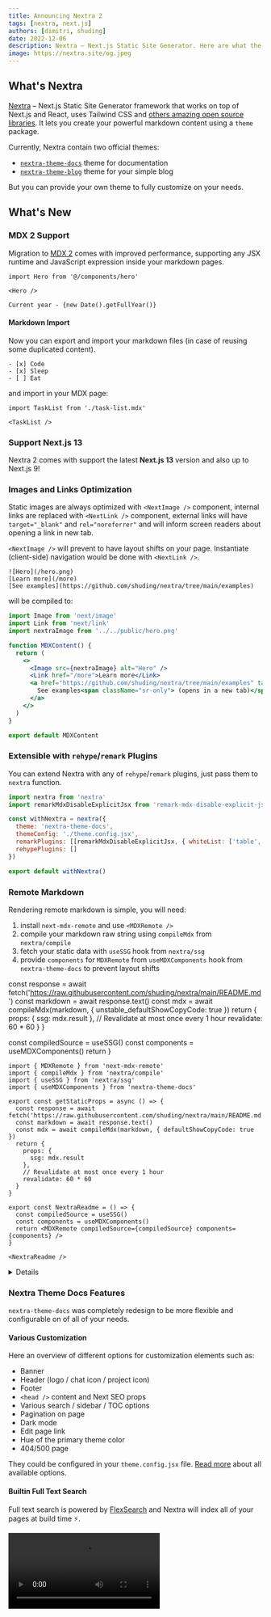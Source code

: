 ```yaml
---
title: Announcing Nextra 2
tags: [nextra, next.js]
authors: [dimitri, shuding]
date: 2022-12-06
description: Nextra – Next.js Static Site Generator. Here are what the new version includes.
image: https://nextra.site/og.jpeg
---
```



## What's Nextra

[Nextra](https://nextra.site) – Next.js Static Site Generator framework that works on top of Next.js
and React, uses Tailwind CSS and [others amazing open source libraries](https://nextra.site/about#credits).
It lets you create your powerful markdown content using a `theme` package.

Currently, Nextra contain two official themes:

- [`nextra-theme-docs`](https://nextra.site/docs/docs-theme/start) theme for documentation
- [`nextra-theme-blog`](https://nextra.site/docs/blog-theme/start) theme for your simple blog

But you can provide your own theme to fully customize on your needs.

## What's New

### MDX 2 Support

Migration to [MDX 2](https://mdxjs.com/blog/v2) comes with improved performance,
supporting any JSX runtime and JavaScript expression inside your markdown pages.

```mdx filename="Markdown"
import Hero from '@/components/hero'

<Hero />

Current year - {new Date().getFullYear()}
```

#### Markdown Import

Now you can export and import your markdown files (in case of reusing some duplicated content).

```mdx filename="task-list.mdx"
- [x] Code
- [x] Sleep
- [ ] Eat
```

and import in your MDX page:

```mdx filename="page.mdx"
import TaskList from './task-list.mdx'

<TaskList />
```

### Support Next.js 13

Nextra 2 comes with support the latest **Next.js 13** version and also up to Next.js 9!

### Images and Links Optimization

Static images are always optimized with `<NextImage />` component, internal links are replaced
with `<NextLink />` component, external links will have `target="_blank"` and `rel="noreferrer"`
and will inform screen readers about opening a link in new tab.

`<NextImage />` will prevent to have layout shifts on your page. Instantiate (client-side) navigation would be done with `<NextLink />`.

```text filename="Markdown"
![Hero](/hero.png)
[Learn more](/more)
[See examples](https://github.com/shuding/nextra/tree/main/examples)
```

will be compiled to:

```jsx
import Image from 'next/image'
import Link from 'next/link'
import nextraImage from '../../public/hero.png'

function MDXContent() {
  return (
    <>
      <Image src={nextraImage} alt="Hero" />
      <Link href="/more">Learn more</Link>
      <a href="https://github.com/shuding/nextra/tree/main/examples" target="_blank" rel="noreferrer">
        See examples<span className="sr-only"> (opens in a new tab)</span>
      </a>
    </>
  )
}

export default MDXContent
```

### Extensible with `rehype`/`remark` Plugins

You can extend Nextra with any of `rehype`/`remark` plugins, just pass them to `nextra` function.

```js filename="next.config.js" {7-8}
import nextra from 'nextra'
import remarkMdxDisableExplicitJsx from 'remark-mdx-disable-explicit-jsx'

const withNextra = nextra({
  theme: 'nextra-theme-docs',
  themeConfig: './theme.config.jsx',
  remarkPlugins: [[remarkMdxDisableExplicitJsx, { whiteList: ['table', 'thead', 'tbody', 'tr', 'th', 'td'] }]],
  rehypePlugins: []
})

export default withNextra()
```

### Remote Markdown

Rendering remote markdown is simple, you will need:

1. install `next-mdx-remote` and use `<MDXRemote />`
1. compile your markdown raw string using `compileMdx` from `nextra/compile`
1. fetch your static data with `useSSG` hook from `nextra/ssg`
1. provide `components` for `MDXRemote` from `useMDXComponents` hook from `nextra-theme-docs` to
   prevent layout shifts


  const response = await fetch('https://raw.githubusercontent.com/shuding/nextra/main/README.md')
  const markdown = await response.text()
  const mdx = await compileMdx(markdown, { unstable_defaultShowCopyCode: true })
  return {
    props: {
      ssg: mdx.result
    },
    // Revalidate at most once every 1 hour
    revalidate: 60 * 60
  }
}

  const compiledSource = useSSG()
  const components = useMDXComponents()
  return <MDXRemote compiledSource={compiledSource} components={components} />
}

```mdx filename="Remote Nextra Readme" showLineNumbers {1,9,20,22}
import { MDXRemote } from 'next-mdx-remote'
import { compileMdx } from 'nextra/compile'
import { useSSG } from 'nextra/ssg'
import { useMDXComponents } from 'nextra-theme-docs'

export const getStaticProps = async () => {
  const response = await fetch('https://raw.githubusercontent.com/shuding/nextra/main/README.md')
  const markdown = await response.text()
  const mdx = await compileMdx(markdown, { defaultShowCopyCode: true })
  return {
    props: {
      ssg: mdx.result
    },
    // Revalidate at most once every 1 hour
    revalidate: 60 * 60
  }
}

export const NextraReadme = () => {
  const compiledSource = useSSG()
  const components = useMDXComponents()
  return <MDXRemote compiledSource={compiledSource} components={components} />
}

<NextraReadme />
```

<details>
  <NextraReadme />
  <summary>Click to expand Nextra's readme from GitHub 🚀</summary>
</details>

### Nextra Theme Docs Features

`nextra-theme-docs` was completely redesign to be more flexible and configurable on of all of your needs.

<NextImage
  src={nextraPage}
  className="mt-6 rounded-3xl border border-gray-700"
  alt="Example of Nextra page"
  loading="lazy"
/>

#### Various Customization

Here an overview of different options for customization elements such as:

- Banner
- Header (logo / chat icon / project icon)
- Footer
- `<head />` content and Next SEO props
- Various search / sidebar / TOC options
- Pagination on page
- Dark mode
- Edit page link
- Hue of the primary theme color
- 404/500 page

They could be configured in your `theme.config.jsx` file.
[Read more](https://nextra.site/docs/docs-theme/theme-configuration) about all available options.

#### Builtin Full Text Search

Full text search is powered by [FlexSearch](https://github.com/nextapps-de/flexsearch) and Nextra will
index all of your pages at build time ⚡.

<Video src="/blog-assets/nextra-2/nextra-2-flexsearch.mov" className="rounded-3xl border border-gray-700" />

#### New Syntax Highlighting

[Prismjs](https://prismjs.com) was replaced by [Shiki](https://github.com/shikijs/shiki) and
[rehype-pretty-code](https://rehype-pretty-code.netlify.app).

Below an example of code block with filename, line numbers, word highlighting and line highlighting:

````md filename="Markdown"
```jsx filename="My File" showLineNumbers /App/ {2}
function App() {
  return <div>Hello</div>
}
```
````

will be rendered as:

```jsx filename="My File" showLineNumbers /App/ {2}
function App() {
  return <div>Hello</div>
}
```

#### Next SEO Builtin

Out of box `nextra-theme-docs` has Next SEO installed. By default, in front matter you can set `title`,
`description`, `canonical` and `openGraph` and they will be passed directly to `<NextSeo />` component.

```md filename="Markdown"
---
title: Nextra 2
description: Nextra – Next.js Static Site Generator
---
```

will be passed to Next SEO and rendered on page as:

```html
<head>
  <title>Nextra 2</title>
  <meta name="og:title" content="Nextra 2" />
  <meta name="description" content="Nextra – Next.js Static Site Generator" />
  <meta name="og:description" content="Nextra – Next.js Static Site Generator" />
</head>
```

<Callout>
  You can manually pass Next SEO props with `useNextSeoProps` theme option. [Read
  more](https://nextra.site/docs/docs-theme/theme-configuration#seo-options) in the docs.
</Callout>

#### I18n Support

`nextra-theme-docs` comes with support i18n in your website.

To use it, provide Next.js' `i18n` field with `locales` and `defaultLocale` set up:

```js filename="next.config.js"
export default withNextra({
  i18n: {
    locales: ['en-US', 'fr-FR'],
    defaultLocale: 'en-US'
  }
})
```

Add Nextra's middleware:

```js filename="middleware.js"
export { locales as middleware } from 'nextra/locales'
```

Create your `_meta` and page files with locales suffixes:

```text
├── pages
│   ├── _meta.en-US.json
│   ├── _meta.fr-FR.json
│   ├── index.en-US.mdx
│   ├── index.fr-FR.mdx
```

```mdx filename="index.en-US.mdx"
# 🇺🇸 Hello Nextra 2
```

```mdx filename="index.fr-FR.mdx"
# 🇫🇷 Bonjour Nextra 2
```

[Learn more](https://nextra.site/docs/guide/i18n) on docs.

#### LTR/RTL Direction Support

Your website can be fully mirrored with RTL direction. All what you need it provide `dir: 'rtl'` in
your `theme.config.jsx` file.

<NextImage
  src={nextraRtl}
  className="mt-6 rounded-3xl border border-gray-700"
  alt="Example of Nextra page with RTL direction"
  loading="lazy"
/>

#### A11y

Accessibility is all, Nextra respects system preferences, animation will be reduced with `reduce-motion` mode,
colors will be adjusted in `contrast-more` mode.

<NextImage
  src={nextraContrastMode}
  className="mt-6 rounded-3xl border border-gray-700"
  alt="Example of Nextra page with contrast mode enabled"
  loading="lazy"
/>

## Conclusion

[The Guild](/) discovered Nextra 2 from the first betas and actively participated in development and improvement this library.
At the end we migrated all of our documentation websites, and received a bunch of positive feedback
from our community ❤️.

<Callout emoji="🍭">in fact even this blog uses Nextra 2 and `nextra-theme-docs`.</Callout>
